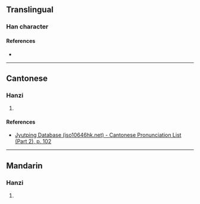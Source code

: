 {{character info/new}}
==Translingual==

===Han character===
{{Han char|rn=50|rad=巾|as=08|sn=11|four=|canj=LBYTV|ids=⿰巾妾}}

====References====
* {{Han ref|kx=0333.150|dkj=08959|dj=0640.040|hdz=10745.170|uh=5E39|ud=24121}}

----

==Cantonese==

===Hanzi===
{{yue-hanzi|jyut=[[saap3]]|y=saap3}}

# {{rfdef|yue|sort=巾08}}

====References====
* [http://www.iso10646hk.net/jp/document/download.jsp Jyutping Database (iso10646hk.net) - Cantonese Pronunciation List (Part 2), p. 102]

----

==Mandarin==

===Hanzi===
{{cmn-hanzi|pin=[[shà]] ([[sha4]])|wg=sha<sup>4</sup>}}

# {{rfdef|cmn|sort=巾08}}